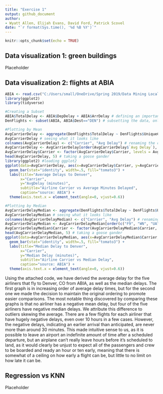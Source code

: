 ```yaml
---
title: "Exercise 1"
output: github_document
author:
- Wyatt Allen, Elijah Evans, David Ford, Patrick Scovel
date: "`r format(Sys.time(), '%d %B %Y')`"
---
```


```r
knitr::opts_chunk$set(echo = TRUE)
```

## Data visualization 1: green buildings

Placeholder

## Data visualization 2: flights at ABIA

```r
ABIA <- read.csv("C:/Users/small/OneDrive/Spring 2019/Data Mining Local/Data Sets/ABIA.csv")
library(ggplot2)
library(tidyverse)

#Creating a Subset
ABIA$TotalDelay <- ABIA$DepDelay + ABIA$ArrDelay # defining an important variable
DenFlights <- subset(ABIA, ABIA$Dest=="DEN") # subsetting the data, only care about DEN

#Plotting by Mean
AvgCarrierDelay <- aggregate(DenFlights$TotalDelay ~ DenFlights$UniqueCarrier, data=DenFlights, mean) # finding mean by carrier
AvgCarrierDelay # seeing what it looks like
colnames(AvgCarrierDelay) <- c("Carrier", "Avg Delay") # renaming the columns
AvgCarrierDelay <- AvgCarrierDelay[order(AvgCarrierDelay$`Avg Delay`), ]  # sort
AvgCarrierDelay$Carrier <- factor(AvgCarrierDelay$Carrier, levels = AvgCarrierDelay$Carrier)  # to retain the order in plot
head(AvgCarrierDelay, 5) # taking a goose gander
library(ggplot2) #loading ggplot2
ggplot(data=AvgCarrierDelay, aes(x=AvgCarrierDelay$Carrier, y=AvgCarrierDelay$`Avg Delay`))+
  geom_bar(stat="identity", width=.5, fill="tomato3") + 
  labs(title="Average Delays to Denver", 
       x="Carrier",
       y="AvgDelay (minutes)",
       subtitle="Airline Carrier vs Average Minutes Delayed", 
       caption="source: ABIA") + 
  theme(axis.text.x = element_text(angle=0, vjust=0.6))             

#Plotting by Median
AvgCarrierDelayMedian <- aggregate(DenFlights$TotalDelay ~ DenFlights$UniqueCarrier, data=DenFlights, median) # finding median by carrier
AvgCarrierDelayMedian # seeing what it looks like
colnames(AvgCarrierDelayMedian) <- c("Carrier", "Avg Delay") # renaming the columns
AvgCarrierDelayMedian <- AvgCarrierDelayMedian[order(c("F9", "WN", "UA", "YV", "OO")), ]  # sort
AvgCarrierDelayMedian$Carrier <- factor(AvgCarrierDelayMedian$Carrier, levels = c("F9", "WN", "UA", "YV", "OO"))  # to retain the order in plot
head(AvgCarrierDelayMedian, 5) # taking a goose gander
ggplot(data=AvgCarrierDelayMedian, aes(x=AvgCarrierDelayMedian$Carrier, y=AvgCarrierDelayMedian$`Avg Delay`))+
  geom_bar(stat="identity", width=.5, fill="tomato3") + 
  labs(title="Median Delay to Denver", 
       x="Carrier",
       y="Median Delay (minutes)",
       subtitle="Airline Carrier vs Median Delay", 
       caption="source: ABIA") + 
  theme(axis.text.x = element_text(angle=0, vjust=0.6))
```

Using the attached code, we have derived the average delay for the five airliners that fly to Denver, CO from ABIA, as well as the median delays. The first graph is in increasing order of average delay times, but for the second one we made the decision to maintain the original ordering to promote easier comparisons. The most notable thing discovered by comparing these graphs is that no airliner has a negative mean delay, but four of the five airliners have negative median delays. We attribute this difference to outliers skewing the average. There are a few flights for each airliner that have hugely negative delays, even over 10 hours in a few cases. However, the negative delays, indicating an earlier arrival than anticipated, are never more than around 30 minutes. This made intuitive sense to us, as it is possible to leave an airport an indefinite amount of time after a scheduled departure, but an airplane can't really leave hours before it's scheduled to land, as it would clearly be unjust to expect all of the passengers and crew to be boarded and ready an hour or ten early, meaning that there is somewhat of a ceiling on how early a flight can be, but little to no limit on how late it can be. 

## Regression vs KNN

Placeholder